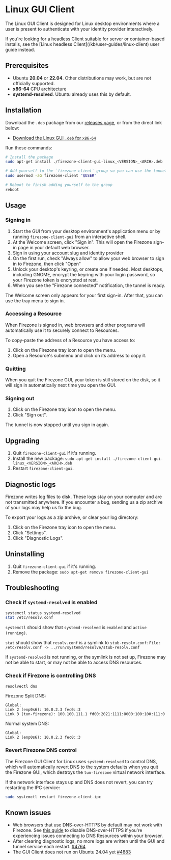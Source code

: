 
# Linux GUI Client

The Linux GUI Client is designed for Linux desktop environments where a
user is present to authenticate with your identity provider interactively.

<Alert color="info">
  If you're looking for a headless Client suitable for server or container-based
  installs, see the [Linux headless Client](/kb/user-guides/linux-client) user
  guide instead.
</Alert>

## Prerequisites

- Ubuntu **20.04** or **22.04**. Other distributions may work, but are not
  officially supported.
- **x86-64** CPU architecture
- **systemd-resolved**. Ubuntu already uses this by default.

## Installation

Download the `.deb` package from our
[releases page](https://github.com/firezone/firezone/releases),
or from the direct link below:

- [Download the Linux GUI `.deb` for `x86-64`](/dl/firezone-client-gui-linux/latest/x86_64)

Run these commands:

```bash
# Install the package
sudo apt-get install ./firezone-client-gui-linux_<VERSION>_<ARCH>.deb

# Add yourself to the `firezone-client` group so you can use the tunnel service
sudo usermod -aG firezone-client "$USER"

# Reboot to finish adding yourself to the group
reboot
```

## Usage

### Signing in

1. Start the GUI from your desktop environment's application
menu or by running `firezone-client-gui` from an interactive shell.
1. At the Welcome screen, click "Sign in". This will open the Firezone sign-in page in your default web browser.
1. Sign in using your account slug and identity provider
1. On the first run, check "Always allow" to allow your web browser to sign in to Firezone, then click "Open"
1. Unlock your desktop's keyring, or create one if needed.
Most desktops, including GNOME, encrypt the keyring with your login password, so your Firezone
token is encrypted at rest.
1. When you see the "Firezone connected" notification, the tunnel is ready.

The Welcome screen only appears for your first sign-in. After that,
you can use the tray menu to sign in.

### Accessing a Resource

When Firezone is signed in, web browsers and other programs will automatically use it to securely connect to Resources.

To copy-paste the address of a Resource you have access to:

1. Click on the Firezone tray icon to open the menu.
1. Open a Resource's submenu and click on its address to copy it.

### Quitting

When you quit the Firezone GUI, your token is still stored on the disk,
so it will sign in automatically next time you open the GUI.

### Signing out

1. Click on the Firezone tray icon to open the menu.
1. Click "Sign out".

The tunnel is now stopped until you sign in again.

## Upgrading

1. Quit `firezone-client-gui` if it's running.
1. Install the new package: `sudo apt-get install ./firezone-client-gui-linux_<VERSION>_<ARCH>.deb`
1. Restart `firezone-client-gui`.

## Diagnostic logs

Firezone writes log files to disk. These logs stay on your computer and are not
transmitted anywhere. If you encounter a bug, sending us a zip archive of your logs may help us fix the bug.

To export your logs as a zip archive, or clear your log directory:

1. Click on the Firezone tray icon to open the menu.
1. Click "Settings".
1. Click "Diagnostic Logs".

## Uninstalling

1. Quit `firezone-client-gui` if it's running.
1. Remove the package: `sudo apt-get remove firezone-client-gui`

## Troubleshooting

### Check if `systemd-resolved` is enabled

```bash
systemctl status systemd-resolved
stat /etc/resolv.conf
```

`systemctl` should show that `systemd-resolved` is `enabled` and `active (running)`.

`stat` should show that `resolv.conf` is a symlink to `stub-resolv.conf`: `File: /etc/resolv.conf -> ../run/systemd/resolve/stub-resolv.conf`

If `systemd-resolved` is not running, or the symlink is not set up, Firezone may
not be able to start, or may not be able to access DNS resources.

### Check if Firezone is controlling DNS

```bash
resolvectl dns
```

Firezone Split DNS:

```
Global:
Link 2 (enp0s6): 10.0.2.3 fec0::3
Link 3 (tun-firezone): 100.100.111.1 fd00:2021:1111:8000:100:100:111:0
```

Normal system DNS:

```
Global:
Link 2 (enp0s6): 10.0.2.3 fec0::3
```

### Revert Firezone DNS control

The Firezone GUI Client for Linux uses `systemd-resolved` to control DNS, which will
automatically revert DNS to the system defaults when you quit the Firezone GUI, which
destroys the `tun-firezone` virtual network interface.

If the network interface stays up and DNS does not revert, you can try restarting
the IPC service:

```bash
sudo systemctl restart firezone-client-ipc
```

## Known issues

- Web browsers that use DNS-over-HTTPS by default may not work with Firezone. See
[this guide](/kb/administer/troubleshooting#some-browsers-break-dns-routing) to
disable DNS-over-HTTPS if you're experiencing issues connecting to DNS Resources
within your browser.
- After clearing diagnostic logs, no more logs are written until the GUI and tunnel service each restart. [#4764](https://github.com/firezone/firezone/issues/4764)
- The GUI Client does not run on Ubuntu 24.04 yet [#4883](https://github.com/firezone/firezone/issues/4883)

<SupportOptions />
